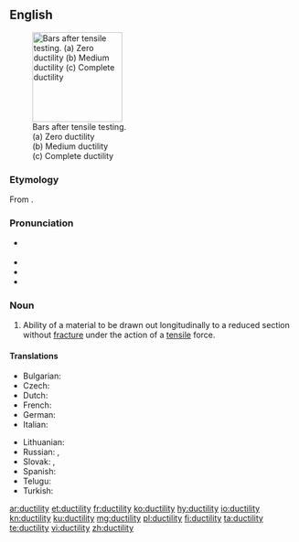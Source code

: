 ==English==
{{wikipedia}}
[[File:Ductility.svg|thumb|right|157px|Bars after tensile testing.<br>
(a) Zero ductility<br>
(b) Medium ductility<br>
(c) Complete ductility]]

===Etymology===
From {{suffix|ductile|ity|lang=en}}.

===Pronunciation===
* {{a|GenAm}} {{IPA|/dʌkˈtɪlɪdi/|lang=en}}
* {{audio|en-us-ductility.ogg|Audio (US)|lang=en}}
* {{hyphenation|duc|til|i|ty|lang=en}}
* {{rhymes|ɪlɪti|lang=en}}

===Noun===
{{en-noun|~|ductilities}}

# {{context|physics|lang=en}} Ability of a material to be drawn out longitudinally to a reduced section without [[fracture]] under the action of a [[tensile]] force.

====Translations====
{{trans-top|ability of a material to be drawn out longitudinally to a reduced section without fracture under the action of a tensile force}}
* Bulgarian: {{t+|bg|разтегливост|f}}
* Czech: {{t|cs|tažnost|f}}
* Dutch: {{t+|nl|taaiheid}}
* French: {{t+|fr|ductilité|f}}
* German: {{t|de|Verformbarkheit}}
* Italian: {{t+|it|duttilità|f}}
{{trans-mid}}
* Lithuanian: {{t|lt|tąsumas|m}}
* Russian: {{t+|ru|ковкость}}, {{t+|ru|тягучесть}}
* Slovak: {{t|sk|kujnosť}}, {{t|sk|pružnosť|f}}
* Spanish: {{t+|es|ductilidad|f}}
* Telugu: {{t+|te|తన్యత}}
* Turkish: {{t+|tr|süneklik}}
{{trans-bottom}}

[[ar:ductility]]
[[et:ductility]]
[[fr:ductility]]
[[ko:ductility]]
[[hy:ductility]]
[[io:ductility]]
[[kn:ductility]]
[[ku:ductility]]
[[mg:ductility]]
[[pl:ductility]]
[[fi:ductility]]
[[ta:ductility]]
[[te:ductility]]
[[vi:ductility]]
[[zh:ductility]]
